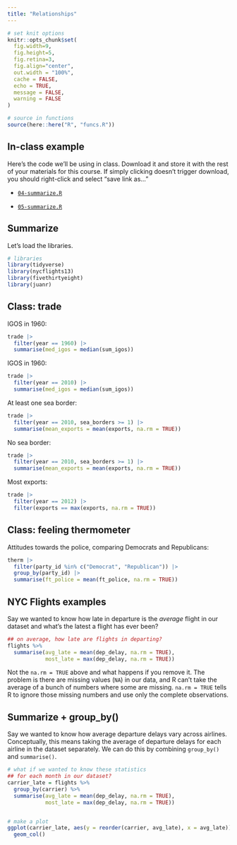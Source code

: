```yaml
---
title: "Relationships"
---
```




```r
# set knit options
knitr::opts_chunk$set(
  fig.width=9, 
  fig.height=5, 
  fig.retina=3,
  fig.align="center",
  out.width = "100%",
  cache = FALSE,
  echo = TRUE,
  message = FALSE, 
  warning = FALSE
)

# source in functions
source(here::here("R", "funcs.R"))

```




## In-class example


Here's the code we'll be using in class. Download it and store it with the rest of your materials for this course. If simply clicking doesn't trigger download, you should right-click and select "save link as..."

- [<i class="fas fa-file-archive"></i> `04-summarize.R`](/files/example-scripts/04-summarize.R)

- [<i class="fas fa-file-archive"></i> `05-summarize.R`](/files/example-scripts/05-summarize.R)



## Summarize


Let's load the libraries.

```r
# libraries
library(tidyverse)
library(nycflights13)
library(fivethirtyeight)
library(juanr)
```



## Class: trade


IGOS in 1960:

```r
trade |> 
  filter(year == 1960) |> 
  summarise(med_igos = median(sum_igos))
```

IGOS in 1960:

```r
trade |> 
  filter(year == 2010) |> 
  summarise(med_igos = median(sum_igos))
```


At least one sea border:


```r
trade |> 
  filter(year == 2010, sea_borders >= 1) |> 
  summarise(mean_exports = mean(exports, na.rm = TRUE))
```


No sea border:


```r
trade |> 
  filter(year == 2010, sea_borders >= 1) |> 
  summarise(mean_exports = mean(exports, na.rm = TRUE))
```



Most exports: 

```r
trade |> 
  filter(year == 2012) |> 
  filter(exports == max(exports, na.rm = TRUE))
```



## Class: feeling thermometer


Attitudes towards the police, comparing Democrats and Republicans:


```r
therm |> 
  filter(party_id %in% c("Democrat", "Republican")) |> 
  group_by(party_id) |> 
  summarise(ft_police = mean(ft_police, na.rm = TRUE))
```



## NYC Flights examples


Say we wanted to know how late in departure is the *average* flight in our dataset and what's the latest a flight has ever been?

```r
## on average, how late are flights in departing?
flights %>%
  summarise(avg_late = mean(dep_delay, na.rm = TRUE),
            most_late = max(dep_delay, na.rm = TRUE))
```


Not the `na.rm = TRUE` above and what happens if you remove it. The problem is there are missing values (`NA`) in our data, and R can't take the average of a bunch of numbers where some are missing. `na.rm = TRUE` tells R to ignore those missing numbers and use only the complete observations.


## Summarize + group_by()


Say we wanted to know how average departure delays vary across airlines. Conceptually, this means taking the average of departure delays for each airline in the dataset separately. We can do this by combining `group_by()` and `summarise()`.


```r
# what if we wanted to know these statistics
## for each month in our dataset?
carrier_late = flights %>%
  group_by(carrier) %>%
  summarise(avg_late = mean(dep_delay, na.rm = TRUE),
            most_late = max(dep_delay, na.rm = TRUE))


# make a plot
ggplot(carrier_late, aes(y = reorder(carrier, avg_late), x = avg_late)) +
  geom_col()
```



<!-- ## The Bob Ross example -->

<!-- Happy tree? -->

<!-- ```{r} -->
<!-- bob_ross %>% -->
<!--   summarise(prop_tree = mean(tree, na.rm = TRUE)) -->
<!-- ``` -->


<!-- Clouds over time? -->

<!-- ```{r} -->
<!-- bob_clouds = bob_ross %>% -->
<!--   group_by(season) %>% -->
<!--   summarise(prop_clouds = mean(clouds, na.rm = TRUE)) -->

<!-- ggplot(bob_clouds, aes(x = season, y = prop_clouds)) + geom_line() -->
<!-- ``` -->


<!-- snowy mountain? -->

<!-- ```{r} -->
<!-- bob_ross %>% -->
<!--   filter(mountain == 1) %>% -->
<!--   summarise(snowiness = mean(snowy_mountain, na.rm = TRUE)) -->


<!-- bob_ross %>% -->
<!--   group_by(mountain) %>% -->
<!--   summarise(snowiness = mean(snowy_mountain, na.rm = TRUE)) -->

<!-- ``` -->

<!-- Steve ross? -->

<!-- ```{r} -->
<!-- bob_ross %>% -->
<!--   group_by(steve_ross) %>% -->
<!--   summarise(lake_chance = mean(lake, na.rm = TRUE)) -->
<!-- ``` -->



<!-- ## The flying etiquette example -->

<!-- Middle arm rest? -->

<!-- ```{r} -->
<!-- middle_arm_rests = flying %>% -->
<!--   group_by(two_arm_rests) %>% -->
<!--   tally() %>% -->
<!--   mutate(percent = n/sum(n)) -->

<!-- ggplot(middle_arm_rests, aes(x = percent, y = two_arm_rests)) + -->
<!--   geom_col() -->
<!-- ``` -->


<!-- Unruly children? -->

<!-- ```{r} -->
<!-- nasty_kids = flying %>% -->
<!--   group_by(children_under_18, unruly_child) %>% -->
<!--   tally() %>% -->
<!--   mutate(p_unruly = n/sum(n)) -->

<!-- ggplot(nasty_kids, aes(x = unruly_child, y = p_unruly, fill = children_under_18)) + geom_col(position = "dodge") -->
<!-- ``` -->

